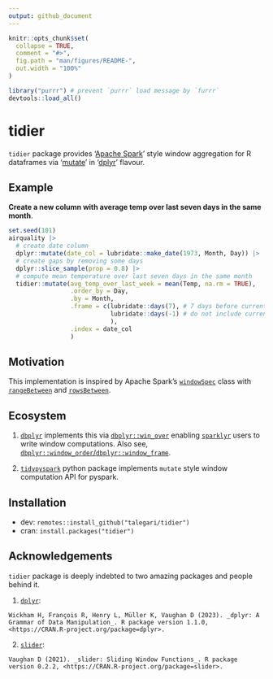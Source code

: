 ```yaml
---
output: github_document
---
```


<!-- README.md is generated from README.Rmd. Please edit that file -->

```r
knitr::opts_chunk$set(
  collapse = TRUE,
  comment = "#>",
  fig.path = "man/figures/README-",
  out.width = "100%"
)

library("purrr") # prevent `purrr` load message by `furrr`
devtools::load_all()
```

# tidier

<!-- badges: start -->
<!-- badges: end -->

`tidier` package provides '[Apache Spark](https://spark.apache.org/)' style window aggregation for R dataframes via '[mutate](https://dplyr.tidyverse.org/reference/mutate.html)' in '[dplyr](https://dplyr.tidyverse.org/index.html)' flavour.

## Example

**Create a new column with average temp over last seven days in the same month**.

```r
set.seed(101)
airquality |>
  # create date column
  dplyr::mutate(date_col = lubridate::make_date(1973, Month, Day)) |>
  # create gaps by removing some days
  dplyr::slice_sample(prop = 0.8) |> 
  # compute mean temperature over last seven days in the same month
  tidier::mutate(avg_temp_over_last_week = mean(Temp, na.rm = TRUE),
                 .order_by = Day,
                 .by = Month,
                 .frame = c(lubridate::days(7), # 7 days before current row
                            lubridate::days(-1) # do not include current row
                            ),
                 .index = date_col
                 )
```

## Motivation

This implementation is inspired by Apache Spark's [`windowSpec`](https://spark.apache.org/docs/3.2.1/api/python/reference/api/pyspark.sql.Column.over.html?highlight=windowspec) class with [`rangeBetween`](https://spark.apache.org/docs/3.2.1/api/python/reference/api/pyspark.sql.WindowSpec.rangeBetween.html) and [`rowsBetween`](https://spark.apache.org/docs/3.2.1/api/python/reference/api/pyspark.sql.WindowSpec.rowsBetween.html).

## Ecosystem

1. [`dbplyr`](https://dbplyr.tidyverse.org/) implements this via [`dbplyr::win_over`](https://dbplyr.tidyverse.org/reference/win_over.html?q=win_over#null) enabling [`sparklyr`](https://spark.rstudio.com/) users to write window computations. Also see, [`dbplyr::window_order`/`dbplyr::window_frame`](https://dbplyr.tidyverse.org/reference/window_order.html?q=window_fr#ref-usage).

2. [`tidypyspark`](https://talegari.github.io/tidypyspark/_build/html/index.html) python package implements `mutate` style window computation API for pyspark.

## Installation

- dev: `remotes::install_github("talegari/tidier")`
- cran: `install.packages("tidier")`

## Acknowledgements

`tidier` package is deeply indebted to two amazing packages and people behind it.

1. [`dplyr`](https://cran.r-project.org/package=dplyr):
```
Wickham H, François R, Henry L, Müller K, Vaughan D (2023). _dplyr: A
Grammar of Data Manipulation_. R package version 1.1.0,
<https://CRAN.R-project.org/package=dplyr>.
```

2. [`slider`](https://cran.r-project.org/package=slider):
```
Vaughan D (2021). _slider: Sliding Window Functions_. R package
version 0.2.2, <https://CRAN.R-project.org/package=slider>.
```
